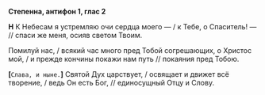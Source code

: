 **Степенна, антифон 1, глас 2**

**Н** К Небесам я устремляю очи сердца моего — / к Тебе, о Спаситель! — // спаси же меня, осияв светом Твоим.

Помилуй нас, / всякий час много пред Тобой согрешающих, о Христос мой, / и прежде кончины покажи нам путь // покаяния пред Тобою.

**[**`Слава, и ныне.`**]** Святой Дух царствует, / освящает и движет всё творение, / ведь Он есть Бог, // единосущный Отцу и Слову.
